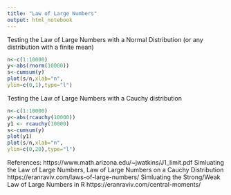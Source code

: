 ```yaml
---
title: "Law of Large Numbers"
output: html_notebook
---
```


Testing the Law of Large Numbers with a Normal Distribution (or any distribution with a finite mean)

```r

n<-c(1:10000)
y<-abs(rnorm(10000))
s<-cumsum(y)
plot(s/n,xlab="n",
ylim=c(0,1),type="l")

```



Testing the Law of Large Numbers with a Cauchy distribution 

```r
n<-c(1:10000)
y<-abs(rcauchy(10000))
y1 <- rcauchy(10000)
s<-cumsum(y)
plot(y1)
plot(s/n,xlab="n",
ylim=c(0,20),type="l")

```

References: 
https://www.math.arizona.edu/~jwatkins/J1_limit.pdf Simluating the Law of Large Numbers, Law of Large Numbers on a Cauchy Distribution 
https://eranraviv.com/laws-of-large-numbers/ Simluating the Strong/Weak Law of Large Numbers in R
https://eranraviv.com/central-moments/ 